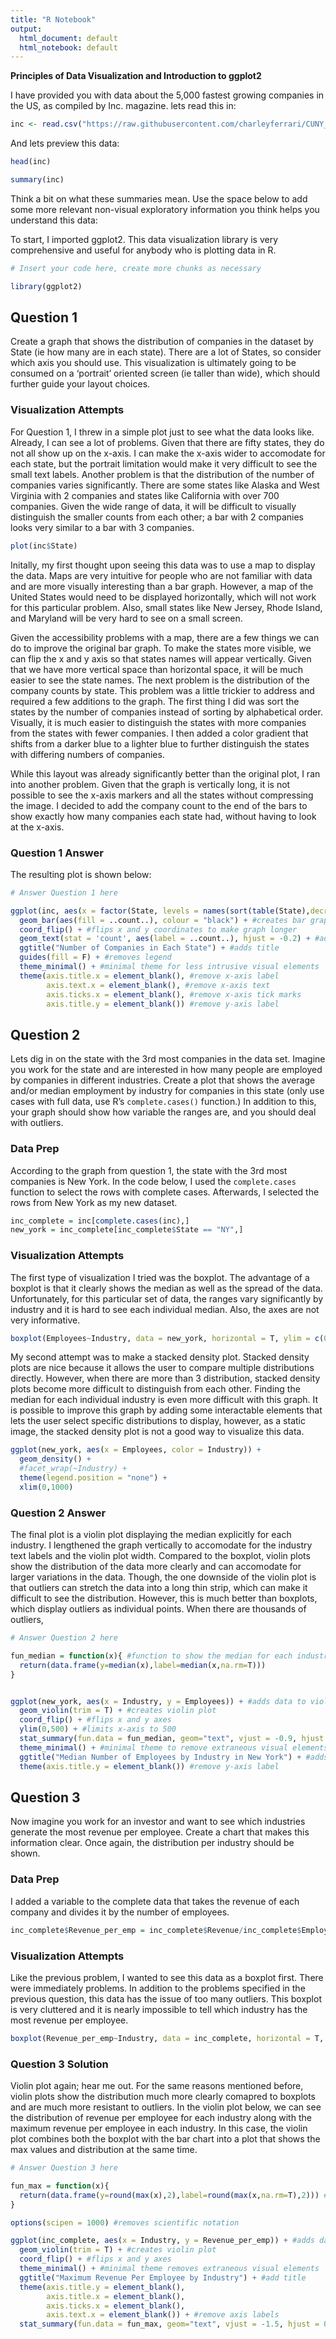 ---
title: "R Notebook"
output:
  html_document: default
  html_notebook: default
---

**Principles of Data Visualization and Introduction to ggplot2**

I have provided you with data about the 5,000 fastest growing companies in the US, as compiled by Inc. magazine. lets read this in:

```{r}

inc <- read.csv("https://raw.githubusercontent.com/charleyferrari/CUNY_DATA_608/master/module1/Data/inc5000_data.csv", header= TRUE)

```

And lets preview this data:

```{r}

head(inc)

```
```{r}

summary(inc)

```

Think a bit on what these summaries mean. Use the space below to add some more relevant non-visual exploratory information you think helps you understand this data:

To start, I imported ggplot2. This data visualization library is very comprehensive and useful for anybody who is plotting data in R.

```{r}

# Insert your code here, create more chunks as necessary

library(ggplot2)

```


## Question 1

Create a graph that shows the distribution of companies in the dataset by State (ie how many are in each state). There are a lot of States, so consider which axis you should use. This visualization is ultimately going to be consumed on a 'portrait' oriented screen (ie taller than wide), which should further guide your layout choices.

### Visualization Attempts

For Question 1, I threw in a simple plot just to see what the data looks like. Already, I can see a lot of problems. Given that there are fifty states, they do not all show up on the x-axis. I can make the x-axis wider to accomodate for each state, but the portrait limitation would make it very difficult to see the small text labels. Another problem is that the distribution of the number of companies varies significantly. There are some states like Alaska and West Virginia with 2 companies and states like California with over 700 companies. Given the wide range of data, it will be difficult to visually distinguish the smaller counts from each other; a bar with 2 companies looks very similar to a bar with 3 companies.

```{r}
plot(inc$State)
```

Initally, my first thought upon seeing this data was to use a map to display the data. Maps are very intuitive for people who are not familiar with data and are more visually interesting than a bar graph. However, a map of the United States would need to be displayed horizontally, which will not work for this particular problem. Also, small states like New Jersey, Rhode Island, and Maryland will be very hard to see on a small screen. 

Given the accessibility problems with a map, there are a few things we can do to improve the original bar graph. To make the states more visible, we can flip the x and y axis so that states names will appear vertically. Given that we have more vertical space than horizontal space, it will be much easier to see the state names. The next problem is the distribution of the company counts by state. This problem was a little trickier to address and required a few additions to the graph. The first thing I did was sort the states by the number of companies instead of sorting by alphabetical order. Visually, it is much easier to distinguish the states with more companies from the states with fewer companies. I then added a color gradient that shifts from a darker blue to a lighter blue to further distinguish the states with differing numbers of companies. 

While this layout was already significantly better than the original plot, I ran into another problem. Given that the graph is vertically long, it is not possible to see the x-axis markers and all the states without compressing the image. I decided to add the company count to the end of the bars to show exactly how many companies each state had, without having to look at the x-axis.

### Question 1 Answer

The resulting plot is shown below:


```{r fig.width = 8, fig.height = 15}

# Answer Question 1 here

ggplot(inc, aes(x = factor(State, levels = names(sort(table(State),decreasing= F))))) + #sorts state counts in descending order
  geom_bar(aes(fill = ..count..), colour = "black") + #creates bar graph colored by number of companies
  coord_flip() + #flips x and y coordinates to make graph longer
  geom_text(stat = 'count', aes(label = ..count..), hjust = -0.2) + #adds number label to each bar 
  ggtitle("Number of Companies in Each State") + #adds title
  guides(fill = F) + #removes legend
  theme_minimal() + #minimal theme for less intrusive visual elements
  theme(axis.title.x = element_blank(), #remove x-axis label
        axis.text.x = element_blank(), #remove x-axis text
        axis.ticks.x = element_blank(), #remove x-axis tick marks
        axis.title.y = element_blank()) #remove y-axis label

```

## Question 2

Lets dig in on the state with the 3rd most companies in the data set. Imagine you work for the state and are interested in how many people are employed by companies in different industries. Create a plot that shows the average and/or median employment by industry for companies in this state (only use cases with full data, use R's `complete.cases()` function.) In addition to this, your graph should show how variable the ranges are, and you should deal with outliers.

### Data Prep

According to the graph from question 1, the state with the 3rd most companies is New York. In the code below, I used the `complete.cases` function to select the rows with complete cases. Afterwards, I selected the rows from New York as my new dataset.

```{r}
inc_complete = inc[complete.cases(inc),]
new_york = inc_complete[inc_complete$State == "NY",]
```

### Visualization Attempts

The first type of visualization I tried was the boxplot. The advantage of a boxplot is that it clearly shows the median as well as the spread of the data. Unfortunately, for this particular set of data, the ranges vary significantly by industry and it is hard to see each individual median. Also, the axes are not very informative.

```{r}
boxplot(Employees~Industry, data = new_york, horizontal = T, ylim = c(0,1500))
```

My second attempt was to make a stacked density plot. Stacked density plots are nice because it allows the user to compare multiple distributions directly. However, when there are more than 3 distribution, stacked density plots become more difficult to distinguish from each other. Finding the median for each individual industry is even more difficult with this graph. It is possible to improve this graph by adding some interactable elements that lets the user select specific distributions to display, however, as a static image, the stacked density plot is not a good way to visualize this data.

```{r}
ggplot(new_york, aes(x = Employees, color = Industry)) +
  geom_density() +
  #facet_wrap(~Industry) +
  theme(legend.position = "none") +
  xlim(0,1000)
```

### Question 2 Answer

The final plot is a violin plot displaying the median explicitly for each industry. I lengthened the graph vertically to accomodate for the industry text labels and the violin plot width. Compared to the boxplot, violin plots show the distribution of the data more clearly and can accomodate for larger variations in the data. Though, the one downside of the violin plot is that outliers can stretch the data into a long thin strip, which can make it difficult to see the distribution. However, this is much better than boxplots, which display outliers as individual points. When there are thousands of outliers, 

```{r fig.width = 8, fig.height = 12}

# Answer Question 2 here

fun_median = function(x){ #function to show the median for each industry
  return(data.frame(y=median(x),label=median(x,na.rm=T)))
}


ggplot(new_york, aes(x = Industry, y = Employees)) + #adds data to violin plot
  geom_violin(trim = T) + #creates violin plot
  coord_flip() + #flips x and y axes
  ylim(0,500) + #limits x-axis to 500
  stat_summary(fun.data = fun_median, geom="text", vjust = -0.9, hjust = -0.5) + #adds median labels to plot
  theme_minimal() + #minimal theme to remove extraneous visual elements
  ggtitle("Median Number of Employees by Industry in New York") + #adds title
  theme(axis.title.y = element_blank()) #remove y-axis label
```

## Question 3

Now imagine you work for an investor and want to see which industries generate the most revenue per employee. Create a chart that makes this information clear. Once again, the distribution per industry should be shown.

### Data Prep

I added a variable to the complete data that takes the revenue of each company and divides it by the number of employees.

```{r}
inc_complete$Revenue_per_emp = inc_complete$Revenue/inc_complete$Employees
```

### Visualization Attempts

Like the previous problem, I wanted to see this data as a boxplot first. There were immediately problems. In addition to the problems specified in the previous question, this data has the issue of too many outliers. This boxplot is very cluttered and it is nearly impossible to tell which industry has the most revenue per employee.

```{r}
boxplot(Revenue_per_emp~Industry, data = inc_complete, horizontal = T, ylim = c(0,2000000))
```

### Question 3 Solution

Violin plot again; hear me out. For the same reasons mentioned before, violin plots show the distribution much more clearly comapred to boxplots and are much more resistant to outliers. In the violin plot below, we can see the distribution of revenue per employee for each industry along with the maximum revenue per employee in each industry. In this case, the violin plot combines both the boxplot with the bar chart into a plot that shows the max values and distribution at the same time.

```{r fig.width = 10, fig.height = 16}

# Answer Question 3 here

fun_max = function(x){
  return(data.frame(y=round(max(x),2),label=round(max(x,na.rm=T),2))) #function to display max value by industry
}

options(scipen = 1000) #removes scientific notation

ggplot(inc_complete, aes(x = Industry, y = Revenue_per_emp)) + #adds data
  geom_violin(trim = T) + #creates violin plot
  coord_flip() + #flips x and y axes
  theme_minimal() + #minimal theme removes extraneous visual elements
  ggtitle("Maximum Revenue Per Employee by Industry") + #add title
  theme(axis.title.y = element_blank(),
        axis.title.x = element_blank(),
        axis.ticks.x = element_blank(),
        axis.text.x = element_blank()) + #remove axis labels
  stat_summary(fun.data = fun_max, geom="text", vjust = -1.5, hjust = 0.5) #adds max value label
```


